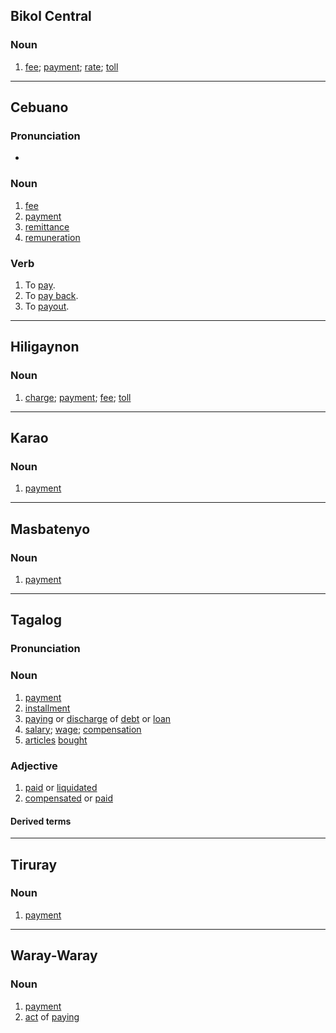 {{also|bay-ad}}
==Bikol Central==

===Noun===
{{head|bcl|noun}}

# [[fee]]; [[payment]]; [[rate]]; [[toll]]

----

==Cebuano==

===Pronunciation===
* {{hyphenation|ba|yad|lang=ceb}}

===Noun===
{{head|ceb|verb}}

# [[fee]]
# [[payment]]
# [[remittance]]
# [[remuneration]]

===Verb===
{{head|ceb|verb}}

# To [[pay]].
# To [[pay back]].
# To [[payout]].

----

==Hiligaynon==

===Noun===
{{hil-noun|báyad}}

# [[charge]]; [[payment]]; [[fee]]; [[toll]]

----

==Karao==

===Noun===
{{head|kyj|noun}}

# [[payment]]

----

==Masbatenyo==

===Noun===
{{head|msb|noun}}

# [[payment]]

----

==Tagalog==

===Pronunciation===
{{IPA|/ˈba.jad/|lang=tl}}

===Noun===
{{tl-noun}}

# [[payment]]
# [[installment]]
# [[paying]] or [[discharge]] of [[debt]] or [[loan]]
# [[salary]]; [[wage]]; [[compensation]]
# [[article]]s [[bought]]

===Adjective===
{{tl-adj|bayád}}

# [[paid]] or [[liquidated]] {{gloss|referring to a loan}}
# [[compensated]] or [[paid]] {{gloss|of one's salary}}

==== Derived terms ====
{{der3|tl|bayad|bayaran|mabayaran|magbayad|bayarín}}

----

==Tiruray==

===Noun===
{{head|tiy|noun}}

# [[payment]]

----

==Waray-Waray==

===Noun===
{{head|war|noun}}

# [[payment]]
# [[act]] of [[pay]]ing